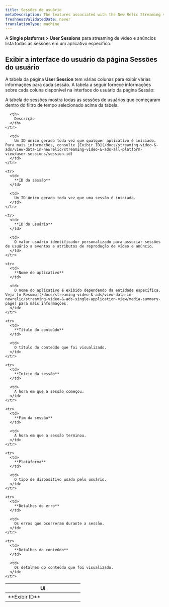 ```yaml
---
title: Sessões de usuário
metaDescription: The features associated with the New Relic Streaming video & ads.
freshnessValidatedDate: never
translationType: machine
---
```


A **Single platforms &gt; User Sessions** para streaming de vídeo e anúncios lista todas as sessões em um aplicativo específico.

## Exibir a interface do usuário da página Sessões do usuário

A tabela da página **User Session** tem várias colunas para exibir várias informações para cada sessão. A tabela a seguir fornece informações sobre cada coluna disponível na interface do usuário da página Sessão:

<Callout variant="important">
  A tabela de sessões mostra todas as sessões de usuários que começaram dentro do filtro de tempo selecionado acima da tabela.
</Callout>

<table>
  <thead>
    <tr>
      <th width="50%">
        UI
      </th>

      <th>
        Descrição
      </th>
    </tr>
  </thead>

  <tbody>
    <tr>
      <td>
        **Exibir ID**
      </td>

      <td>
        Um ID único gerado toda vez que qualquer aplicativo é iniciado. Para mais informações, consulte [Exibir ID](/docs/streaming-video-&-ads/view-data-in-newrelic/streaming-video-&-ads-all-platform-view/user-sessions/session-id)
      </td>
    </tr>

    <tr>
      <td>
        **ID da sessão**
      </td>

      <td>
        Um ID único gerado toda vez que uma sessão é iniciada.
      </td>
    </tr>

    <tr>
      <td>
        **ID do usuário**
      </td>

      <td>
        O valor usuário identificador personalizado para associar sessões de usuário a eventos e atributos de reprodução de vídeo e anúncio.
      </td>
    </tr>

    <tr>
      <td>
        **Nome do aplicativo**
      </td>

      <td>
        O nome do aplicativo é exibido dependendo da entidade específica. Veja [o Resumo](/docs/streaming-video-&-ads/view-data-in-newrelic/streaming-video-&-ads-single-application-view/media-summary-page) para mais informações.
      </td>
    </tr>

    <tr>
      <td>
        **Título do conteúdo**
      </td>

      <td>
        O título do conteúdo que foi visualizado.
      </td>
    </tr>

    <tr>
      <td>
        **Início da sessão**
      </td>

      <td>
        A hora em que a sessão começou.
      </td>
    </tr>

    <tr>
      <td>
        **Fim da sessão**
      </td>

      <td>
        A hora em que a sessão terminou.
      </td>
    </tr>

    <tr>
      <td>
        **Plataforma**
      </td>

      <td>
        O tipo de dispositivo usado pelo usuário.
      </td>
    </tr>

    <tr>
      <td>
        **Detalhes do erro**
      </td>

      <td>
        Os erros que ocorreram durante a sessão.
      </td>
    </tr>

    <tr>
      <td>
        **Detalhes do conteúdo**
      </td>

      <td>
        Os detalhes do conteúdo que foi visualizado.
      </td>
    </tr>
  </tbody>
</table>